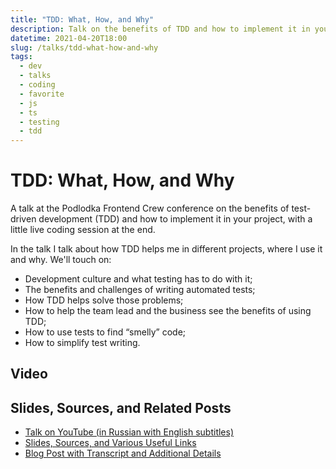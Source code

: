 ```yaml
---
title: "TDD: What, How, and Why"
description: Talk on the benefits of TDD and how to implement it in your project, with a little live coding session at the end.
datetime: 2021-04-20T18:00
slug: /talks/tdd-what-how-and-why
tags:
  - dev
  - talks
  - coding
  - favorite
  - js
  - ts
  - testing
  - tdd
---
```


# TDD: What, How, and Why

A talk at the Podlodka Frontend Crew conference on the benefits of test-driven development (TDD) and how to implement it in your project, with a little live coding session at the end.

In the talk I talk about how TDD helps me in different projects, where I use it and why. We'll touch on:

- Development culture and what testing has to do with it;
- The benefits and challenges of writing automated tests;
- How TDD helps solve those problems;
- How to help the team lead and the business see the benefits of using TDD;
- How to use tests to find “smelly” code;
- How to simplify test writing.

## Video

<YouTube
  src="https://www.youtube.com/embed/1SGb-lZclcU"
  caption="Talk on YouTube (English subtitles)"
/>

## Slides, Sources, and Related Posts

- [Talk on YouTube (in Russian with English subtitles)](https://youtu.be/1SGb-lZclcU)
- [Slides, Sources, and Various Useful Links](https://bespoyasov.me/slides/tdd-what-how-and-why/)
- [Blog Post with Transcript and Additional Details](/blog/tdd-what-how-and-why)
